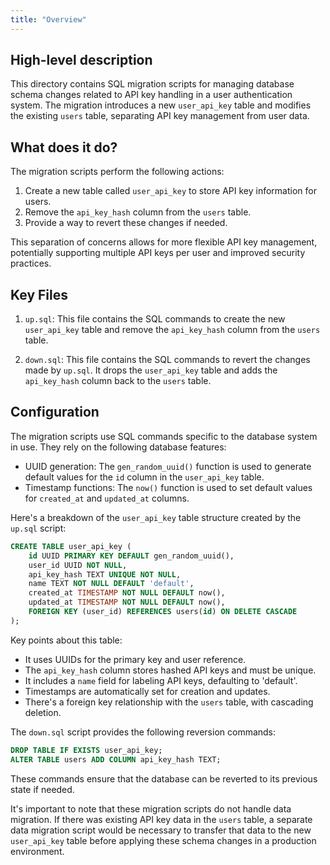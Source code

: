 ```yaml
---
title: "Overview"
---
```


## High-level description
This directory contains SQL migration scripts for managing database schema changes related to API key handling in a user authentication system. The migration introduces a new `user_api_key` table and modifies the existing `users` table, separating API key management from user data.

## What does it do?
The migration scripts perform the following actions:

1. Create a new table called `user_api_key` to store API key information for users.
2. Remove the `api_key_hash` column from the `users` table.
3. Provide a way to revert these changes if needed.

This separation of concerns allows for more flexible API key management, potentially supporting multiple API keys per user and improved security practices.

## Key Files

1. `up.sql`: This file contains the SQL commands to create the new `user_api_key` table and remove the `api_key_hash` column from the `users` table.

2. `down.sql`: This file contains the SQL commands to revert the changes made by `up.sql`. It drops the `user_api_key` table and adds the `api_key_hash` column back to the `users` table.

## Configuration
The migration scripts use SQL commands specific to the database system in use. They rely on the following database features:

- UUID generation: The `gen_random_uuid()` function is used to generate default values for the `id` column in the `user_api_key` table.
- Timestamp functions: The `now()` function is used to set default values for `created_at` and `updated_at` columns.

Here's a breakdown of the `user_api_key` table structure created by the `up.sql` script:

```sql
CREATE TABLE user_api_key (
    id UUID PRIMARY KEY DEFAULT gen_random_uuid(),
    user_id UUID NOT NULL,
    api_key_hash TEXT UNIQUE NOT NULL,
    name TEXT NOT NULL DEFAULT 'default',
    created_at TIMESTAMP NOT NULL DEFAULT now(),
    updated_at TIMESTAMP NOT NULL DEFAULT now(),
    FOREIGN KEY (user_id) REFERENCES users(id) ON DELETE CASCADE
);
```

Key points about this table:
- It uses UUIDs for the primary key and user reference.
- The `api_key_hash` column stores hashed API keys and must be unique.
- It includes a `name` field for labeling API keys, defaulting to 'default'.
- Timestamps are automatically set for creation and updates.
- There's a foreign key relationship with the `users` table, with cascading deletion.

The `down.sql` script provides the following reversion commands:

```sql
DROP TABLE IF EXISTS user_api_key;
ALTER TABLE users ADD COLUMN api_key_hash TEXT;
```

These commands ensure that the database can be reverted to its previous state if needed.

It's important to note that these migration scripts do not handle data migration. If there was existing API key data in the `users` table, a separate data migration script would be necessary to transfer that data to the new `user_api_key` table before applying these schema changes in a production environment.